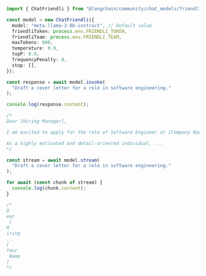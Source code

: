 ```typescript
import { ChatFriendli } from "@langchain/community/chat_models/friendli";

const model = new ChatFriendli({
  model: "meta-llama-3-8b-instruct", // Default value
  friendliToken: process.env.FRIENDLI_TOKEN,
  friendliTeam: process.env.FRIENDLI_TEAM,
  maxTokens: 800,
  temperature: 0.9,
  topP: 0.9,
  frequencyPenalty: 0,
  stop: [],
});

const response = await model.invoke(
  "Draft a cover letter for a role in software engineering."
);

console.log(response.content);

/*
Dear [Hiring Manager],

I am excited to apply for the role of Software Engineer at [Company Name]. With my passion for innovation, creativity, and problem-solving, I am confident that I would be a valuable asset to your team.

As a highly motivated and detail-oriented individual, ...
*/

const stream = await model.stream(
  "Draft a cover letter for a role in software engineering."
);

for await (const chunk of stream) {
  console.log(chunk.content);
}

/*
D
ear
 [
H
iring
...
[
Your
 Name
]
*/
```
